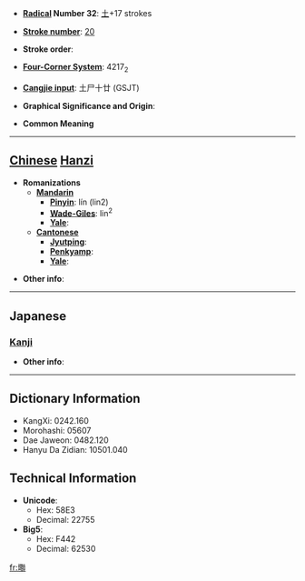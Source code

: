 * '''[[Wiktionary:Chinese radical index| Radical]] Number 32''': [[Wiktionary:Chinese radical index 土|土]]+17 strokes

* '''[[Wiktionary:Chinese total strokes index|Stroke number]]''': [[Wiktionary:Chinese total strokes index 20|20]]

* '''Stroke order''': 

* '''[[Wiktionary:Chinese four corner index|Four-Corner System]]''': 4217<sub>2</sub>

* '''[[Wiktionary:Chinese Cangjie index|Cangjie input]]''': 土尸十廿 (GSJT)

* '''Graphical Significance and Origin''': 

* '''Common Meaning'''

----

== [[Chinese]] [[Hanzi]] ==

* '''Romanizations'''
** '''[[Mandarin]]'''
*** '''[[Pinyin]]''': lín (lin2)
*** '''[[Wade-Giles]]''': lin<sup>2</sup>
*** '''[[Yale]]''': 
** '''[[Cantonese]]'''
*** '''[[Jyutping]]''':
*** '''[[Penkyamp]]''': 
*** '''[[Yale]]''': 

* '''Other info''': 

----

==Japanese==
===[[Kanji]]===
{{kanji|on readings=[[りん]] (rin)
|kun readings=[[おか]] (oka)
}}

* '''Other info''':  

----

== Dictionary Information ==

* KangXi: 0242.160
* Morohashi: 05607
* Dae Jaweon: 0482.120
* Hanyu Da Zidian: 10501.040

== Technical Information ==

* '''Unicode''':
** Hex: 58E3
** Decimal: 22755
* '''Big5''':
** Hex: F442
** Decimal: 62530

[[fr:壣]]